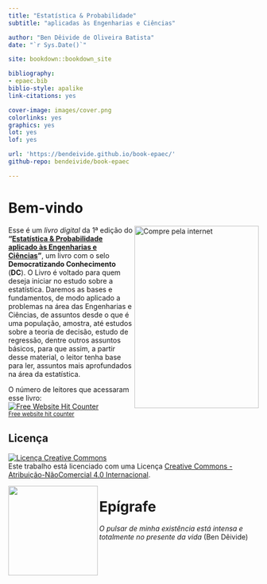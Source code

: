 ```yaml
--- 
title: "Estatística & Probabilidade" 
subtitle: "aplicadas às Engenharias e Ciências"

author: "Ben Dêivide de Oliveira Batista"
date: "`r Sys.Date()`"

site: bookdown::bookdown_site

bibliography:
- epaec.bib
biblio-style: apalike
link-citations: yes

cover-image: images/cover.png
colorlinks: yes
graphics: yes
lot: yes
lof: yes

url: 'https://bendeivide.github.io/book-epaec/'
github-repo: bendeivide/book-epaec

---
```




# Bem-vindo {-}

<a href="http://bendeivide.github.io/books/epaec/"><img src="images/cover.png" align="right" width="250" height="366" class="cover" alt="Compre pela internet" /></a> Esse é um *livro digital* da 1ª edição do __"[Estatística & Probabilidade aplicado às Engenharias e Ciências]()"__, um livro com o selo **Democratizando Conhecimento** (**DC**). O Livro é voltado para quem deseja iniciar no estudo sobre a estatística. Daremos as bases e fundamentos, de modo aplicado a problemas na área das Engenharias e Ciências, de assuntos desde o que é uma população, amostra, até estudos sobre a teoria de decisão, estudo de regressão, dentre outros assuntos básicos, para que assim, a partir desse material, o leitor tenha base para ler, assuntos mais aprofundados na área da estatística.

O número de leitores  que acessaram esse livro:
</br>
<div align='center'><a href='https://www.free-website-hit-counter.com'><img src='https://www.free-website-hit-counter.com/c.php?d=9&id=127145&s=76' border='0' alt='Free Website Hit Counter'></a><br / ><small><a href='https://www.free-website-hit-counter.com' title="Free Website Hit Counter">Free website hit counter</a></small></div>

## Licença {-}

<a rel="license" href="http://creativecommons.org/licenses/by-nc/4.0/"><img alt="Licença Creative Commons" style="border-width:0" src="https://i.creativecommons.org/l/by-nc/4.0/88x31.png" /></a><br />Este trabalho está licenciado com uma Licença <a rel="license" href="http://creativecommons.org/licenses/by-nc/4.0/">Creative Commons - Atribuição-NãoComercial 4.0 Internacional</a>.


<a href="https://bendeivide.github.io/dc/"><img src="Logo-DC-preto2.png" align="left" width="180" /></a>

# Epígrafe {-}

*O pulsar de minha existência está intensa e totalmente no presente da vida* (Ben Dêivide)



